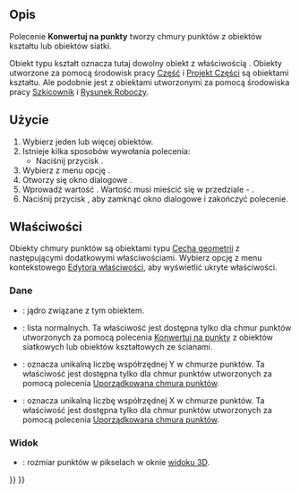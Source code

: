 <languages/>

{{Docnav/pl
|[[Points_Export/pl|Eksport punktów]]
|[[Points_Structure/pl|Uporządkowana chmura punktów]]
|[[Points_Workbench/pl|środowisko pracy Punkty]]
|IconL=Points_Export.svg
|IconR=Points_Structure.svg
|IconC=Workbench_Points.svg
}}

{{GuiCommand/pl
|Name=Points Convert
|Name/pl=Punkty: Konwertuj na punkty
|MenuLocation=Punkty → Konwertuj na punkty ...
|Workbenches=[[Points_Workbench/pl|Punkty]]
}}

<span id="Description"></span>
==Opis==

Polecenie '''Konwertuj na punkty''' tworzy chmury punktów z obiektów kształtu lub obiektów siatki.

Obiekt typu kształt oznacza tutaj dowolny obiekt z właściwością {{PropertyData|Kształt}}. Obiekty utworzone za pomocą środowisk pracy [[Part_Workbench/pl|Część]] i [[PartDesign_Workbench/pl|Projekt Części]] są obiektami kształtu. Ale podobnie jest z obiektami utworzonymi za pomocą środowiska pracy [[Sketcher_Workbench/pl|Szkicownik]] i [[Draft_Workbench/pl|Rysunek Roboczy]].

<span id="Usage"></span>
==Użycie==

# Wybierz jeden lub więcej obiektów.
# Istnieje kilka sposobów wywołania polecenia:
#* Naciśnij przycisk {{Button|[[Image:Points_Convert.svg|16px]] '''Konwertuj na punkty'''}}.
# Wybierz z menu opcję {{MenuCommand|Punkty → Konwertuj na punkty ...}}.
# Otworzy się okno dialogowe {{MenuCommand|Odległość}}.
# Wprowadź wartość {{MenuCommand|Największa odległość}}. Wartość musi mieścić się w przedziale {{Value|0,05}} - {{Value|10.0}}.
# Naciśnij przycisk {{Button|OK}}, aby zamknąć okno dialogowe i zakończyć polecenie.

<span id="Properties"></span>
==Właściwości==

<div class="mw-translate-fuzzy">
Obiekty chmury punktów są obiektami typu [[App_GeoFeature/pl|Cecha geometrii]] z następującymi dodatkowymi właściwościami. Wybierz opcję {{MenuCommand|Wyświetl wszystko}} z menu kontekstowego [[Property_editor/pl|Edytora właściwości]], aby wyświetlić ukryte właściwości.
</div>

<span id="Data"></span>
===Dane===

{{TitleProperty|Podstawa}}

* {{PropertyData|Punkty|PointsKernel|Ukryte}}: jądro związane z tym obiektem.
* {{PropertyData|Normalne|NormalList|Ukryte}}: lista normalnych. Ta właściwość jest dostępna tylko dla chmur punktów utworzonych za pomocą polecenia [[Points_Convert/pl|Konwertuj na punkty]] z obiektów siatkowych lub obiektów kształtowych ze ścianami.

{{TitleProperty|Punkty strukturalne.}}

* {{PropertyData|Wysokość|Integer}}: oznacza unikalną liczbę współrzędnej Y w chmurze punktów. Ta właściwość jest dostępna tylko dla chmur punktów utworzonych za pomocą polecenia [[Points_Structure/pl|Uporządkowana chmura punktów]].
* {{PropertyData|Szerokość|Integer}}: oznacza unikalną liczbę współrzędnej X w chmurze punktów. Ta właściwość jest dostępna tylko dla chmur punktów utworzonych za pomocą polecenia [[Points_Structure/pl|Uporządkowana chmura punktów]].

<span id="View"></span>
===Widok===

{{TitleProperty|Podstawa}}

* {{PropertyView|Rozmiar punktu|FloatConstraint}}: rozmiar punktów w pikselach w oknie [[3D_view/pl|widoku 3D]].


{{Docnav/pl
|[[Points_Export/pl|Eksport punktów]]
|[[Points_Structure/pl|Uporządkowana chmura punktów]]
|[[Points_Workbench/pl|środowisko pracy Punkty]]
|IconL=Points_Export.svg
|IconR=Points_Structure.svg
|IconC=Workbench_Points.svg
}}

{{Points Tools navi{{#translation:}}}}
{{Userdocnavi{{#translation:}}}}